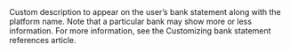   

  
<ResponseField name="BankWireRef" type="string" >  
<MaxLength12CharactersOnlyAlphanumericAndSpaces />    
Custom description to appear on the user’s bank statement along with the platform name. Note that a particular bank may show more or less information. For more information, see the Customizing bank statement references article.  
</ResponseField>